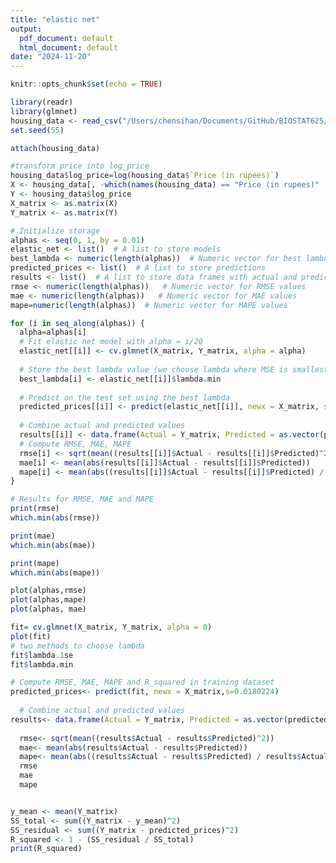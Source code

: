 ```yaml
---
title: "elastic net"
output:
  pdf_document: default
  html_document: default
date: "2024-11-20"
---
```


```r
knitr::opts_chunk$set(echo = TRUE)
```


```r
library(readr)
library(glmnet)
housing_data <- read_csv("/Users/chensihan/Documents/GitHub/BIOSTAT625/Data Exploration/final_full_rmna_OneHotEncoded_housing.csv")
set.seed(55)

```

```r
attach(housing_data)

#transform price into log_price
housing_data$log_price=log(housing_data$`Price (in rupees)`)
X <- housing_data[, -which(names(housing_data) == "Price (in rupees)" | names(housing_data) == "log_price")] 
Y <- housing_data$log_price
X_matrix <- as.matrix(X)
Y_matrix <- as.matrix(Y)
```

```r
# Initialize storage
alphas <- seq(0, 1, by = 0.01)
elastic_net <- list()  # A list to store models
best_lambda <- numeric(length(alphas))  # Numeric vector for best lambda values
predicted_prices <- list()  # A list to store predictions
results <- list()  # A list to store data frames with actual and predicted values
rmse <- numeric(length(alphas))   # Numeric vector for RMSE values
mae <- numeric(length(alphas))   # Numeric vector for MAE values
mape=numeric(length(alphas))  # Numeric vector for MAPE values

for (i in seq_along(alphas)) {
  alpha=alphas[i]
  # Fit elastic net model with alpha = i/20
  elastic_net[[i]] <- cv.glmnet(X_matrix, Y_matrix, alpha = alpha)
  
  # Store the best lambda value (we choose lambda where MSE is smallest)
  best_lambda[i] <- elastic_net[[i]]$lambda.min
  
  # Predict on the test set using the best lambda
  predicted_prices[[i]] <- predict(elastic_net[[i]], newx = X_matrix, s = "lambda.min")
  
  # Combine actual and predicted values
  results[[i]] <- data.frame(Actual = Y_matrix, Predicted = as.vector(predicted_prices[[i]]))
  # Compute RMSE, MAE, MAPE
  rmse[i] <- sqrt(mean((results[[i]]$Actual - results[[i]]$Predicted)^2))
  mae[i] <- mean(abs(results[[i]]$Actual - results[[i]]$Predicted))
  mape[i] <- mean(abs((results[[i]]$Actual - results[[i]]$Predicted) / results[[i]]$Actual)) * 100
}
```

```r
# Results for RMSE, MAE and MAPE
print(rmse)
which.min(abs(rmse))
```

```r
print(mae)
which.min(abs(mae))
```

```r
print(mape)
which.min(abs(mape))
```

```r
plot(alphas,rmse)
plot(alphas,mape)
plot(alphas, mae)
```


```r
fit= cv.glmnet(X_matrix, Y_matrix, alpha = 0)
plot(fit)
# two methods to choose lambda
fit$lambda.1se
fit$lambda.min
```



```r
# Compute RMSE, MAE, MAPE and R_squared in training dataset
predicted_prices<- predict(fit, newx = X_matrix,s=0.0180224)
  
  # Combine actual and predicted values
results<- data.frame(Actual = Y_matrix, Predicted = as.vector(predicted_prices))
  
  rmse<- sqrt(mean((results$Actual - results$Predicted)^2))
  mae<- mean(abs(results$Actual - results$Predicted))
  mape<- mean(abs((results$Actual - results$Predicted) / results$Actual)) * 100
  rmse
  mae
  mape


y_mean <- mean(Y_matrix)
SS_total <- sum((Y_matrix - y_mean)^2)
SS_residual <- sum((Y_matrix - predicted_prices)^2)
R_squared <- 1 - (SS_residual / SS_total)
print(R_squared)

```


